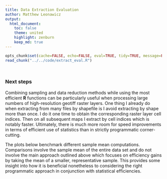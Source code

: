 ```yaml
---
title: Data Extraction Evaluation
author: Matthew Leonawicz
output:
  html_document:
    toc: false
    theme: united
    highlight: zenburn
    keep_md: true
---
```


```r
opts_chunk$set(cache=FALSE, echo=FALSE, eval=TRUE, tidy=TRUE, message=FALSE, warning=FALSE)
read_chunk("../../code/extract_eval.R")
```

```r
```

```r
```

### Next steps

Combining sampling and data reduction methods while using the most efficient **R** functions can be particularly useful when processing large numbers of high-resolution geotiff raster layers.
One thing I already do when extracting from many files by shapefile is I avoid extracting by shape more than once.
I do it one time to obtain the corresponding raster layer cell indices.
Then on all subsequent maps I extract by cell indices which is notably faster.
Ultimately, there is much more room for speed improvements in terms of efficient use of statistics than in strictly programmatic corner-cutting.

The plots below benchmark different sample mean computations.
Comparisons involve the sample mean of the entire data set and do not involve the main approach outlined above which focuses on efficiency gains by taking the mean of a smaller, representative sample.
This provides some insight into how it is beneficial nonetheless to considering the right programmatic approach in conjunction with statistical efficiencies.

```r
```

```r
```
